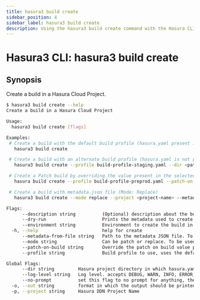 ```yaml
---
title: hasura3 build create
sidebar_position: 4
sidebar_label: hasura3 build create
description: Using the hasura3 build create command with the Hasura CLI
---
```


# Hasura3 CLI: hasura3 build create 

## Synopsis
Create a build in a Hasura Cloud Project.

```bash
$ hasura3 build create --help
Create a build in a Hasura Cloud Project

Usage:
  hasura3 build create [flags]

Examples:
 # Create a build with the default build profile (hasura.yaml present in current working directory)
   hasura3 build create 

 # Create a build with an alternate build profile (hasura.yaml is not present in current working directory)
   hasura3 build create --profile build-profile-staging.yaml --dir <path-to-hasura.yaml-file> --description "overridden build profile"

 # Create a Patch build by overriding the value present in the selected build profile (build-profile-preprod has build mode as patch)
   hasura build create --profile build-profile-preprod.yaml --patch-on-build latest 

 # Create a build with metadata.json file (Mode: Replace)
   hasura3 build create --mode replace --project <project-name> --metadata-from-file <path-to-metadata.json-file> --environment default --description "profiless build"

Flags:
      --description string          (Optional) description about the build
      --dry-run                     Prints the metadata used to create the build. No build artifact is generated
      --environment string          Environment to create the build in. To be used when building with metadata JSON only. When provided, --mode, --project and --metadata-from-file must also be provided
  -h, --help                        help for create
      --metadata-from-file string   Path to the metadata JSON file. To be used when building with metadata JSON only. When provided, --mode, --project and --environment must also be provided
      --mode string                 Can be patch or replace. To be used when building with metadata JSON only. When provided, --metadata-from-file, --project and --environment must also be provided
      --patch-on-build string       Override the patch on build value provided in the build profile, only valid if the mode is patch. Takes a build version, applied or latest as allowed values
      --profile string              Build profile to use, uses the default build profile if not provided

Global Flags:
      --dir string         Hasura project directory in which hasura.yaml is present (default ".")
      --log-level string   Log level. accepts DEBUG, WARN, INFO, ERROR, FATAL (default "INFO")
      --no-prompt          set this flag to no prompt for anything, the command fails if any input is missing
  -o, --out string         format in which the output should be printed, accepts table, json and yaml (default "table")
  -p, --project string     Hasura DDN Project Name
```

